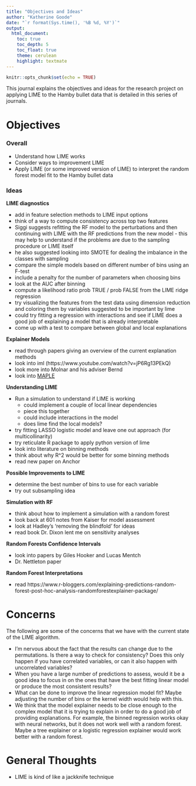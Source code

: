 ```yaml
---
title: "Objectives and Ideas"
author: "Katherine Goode"
date: "`r format(Sys.time(), '%B %d, %Y')`"
output:
  html_document:
    toc: true
    toc_depth: 5
    toc_float: true
    theme: cerulean
    highlight: textmate
---
```


```r
knitr::opts_chunk$set(echo = TRUE)
```

This journal explains the objectives and ideas for the research project on applying LIME to the Hamby bullet data that is detailed in this series of journals. 

# Objectives

### Overall

- Understand how LIME works
- Consider ways to improvement LIME
- Apply LIME (or some improved version of LIME) to interpret the random forest model fit to the Hamby bullet data

### Ideas

**LIME diagnostics**  

- add in feature selection methods to LIME input options
- think of a way to compute consistency across top two features
- Siggi suggests refitting the RF model to the perturbations and then continuing with LIME with the RF predictions from the new model - this may help to understand if the problems are due to the sampling procedure or LIME itself
- he also suggested looking into SMOTE for dealing the imbalance in the classes with sampling
- compare the simple models based on different number of bins using an F-test
- include a penalty for the number of parameters when choosing bins
- look at the AUC after binning
- compute a likelihood ratio prob TRUE / prob FALSE from the LIME ridge regression
- try visualizing the features from the test data using dimension reduction and
coloring them by variables suggested to be important by lime
- could try fitting a regression with interactions and see if LIME does a good job of explaining a model that is already interpretable
- come up with a test to compare between global and local explanations
  
**Explainer Models**

- read through papers giving an overview of the current explanation methods
- look into iml (https://www.youtube.com/watch?v=jP6Rg13PEkQ)
- look more into Molnar and his adviser Bernd
- look into [MAPLE](https://blog.ml.cmu.edu/2019/07/13/towards-interpretable-tree-ensembles/)
    
**Understanding LIME**

- Run a simulation to understand if LIME is working
  - could implement a couple of local linear dependencies
  - piece this together
  - could include interactions in the model
  - does lime find the local models?
- try fitting LASSO logistic model and leave one out approach (for multicollinarity)
- try reticulate R package to apply python version of lime
- look into literature on binning methods
- think about why R^2 would be better for some binning methods
- read new paper on Anchor
    
**Possible Improvements to LIME**

- determine the best number of bins to use for each variable
- try out subsampling idea

**Simulation with RF**

- think about how to implement a simulation with a random forest
- look back at 601 notes from Kaiser for model assessment
- look at Hadley's 'removing the blindfold' for ideas
- read book Dr. Dixon lent me on sensitivity analyses

**Random Forests Confidence Intervals**

- look into papers by Giles Hooker and Lucas Mentch
- Dr. Nettleton paper

**Random Forest Interpretations**

- read https://www.r-bloggers.com/explaining-predictions-random-forest-post-hoc-analysis-randomforestexplainer-package/

# Concerns

The following are some of the concerns that we have with the current state of the LIME algorithm.

- I'm nervous about the fact that the results can change due to the permutations. Is there a way to check for consistency? Does this only happen if you have correlated variables, or can it also happen with uncorrelated variables?
- When you have a large number of predictions to assess, would it be a good idea to focus in on the ones that have the best fitting linear model or produce the most consistent results?
- What can be done to improve the linear regression model fit? Maybe adjusting the number of bins or the kernel width would help with this.
- We think that the model explainer needs to be close enough to the complex model that it is trying to explain in order to do a good job of providing explanations. For example, the binned regression works okay with neural networks, but it does not work well with a random forest. Maybe a tree explainer or a logistic regression explainer would work better with a random forest.

# General Thoughts

- LIME is kind of like a jackknife technique
